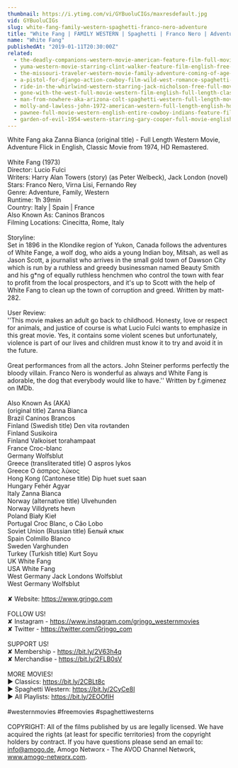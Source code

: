 ```yaml
---
thumbnail: https://i.ytimg.com/vi/GYBuoluCIGs/maxresdefault.jpg
vid: GYBuoluCIGs
slug: white-fang-family-western-spaghetti-franco-nero-adventure
title: "White Fang | FAMILY WESTERN | Spaghetti | Franco Nero | Adventure"
name: "White Fang"
publishedAt: "2019-01-11T20:30:00Z"
related:
  - the-deadly-companions-western-movie-american-feature-film-full-movie-english-free-films
  - yuma-western-movie-starring-clint-walker-feature-film-english-free-movie-full-length-youtube
  - the-missouri-traveler-western-movie-family-adventure-coming-of-age-english-free-movie-full
  - a-pistol-for-django-action-cowboy-film-wild-west-romance-spaghetti-movie-full-length
  - ride-in-the-whirlwind-western-starring-jack-nicholson-free-full-movie-english-youtube-movies
  - gone-with-the-west-full-movie-western-film-english-full-length-classic-movie-watchfree
  - man-from-nowhere-aka-arizona-colt-spaghetti-western-full-length-movie-english-hd-free-films
  - molly-and-lawless-john-1972-american-western-full-length-english-hd-free-full-moves
  - pawnee-full-movie-western-english-entire-cowboy-indians-feature-film-free-full-westerns
  - garden-of-evil-1954-western-starring-gary-cooper-full-movie-english-full-free-western-movies
---
```


White Fang aka Zanna Bianca (original title) - Full Length Western Movie, Adventure Flick in English, Classic Movie from 1974, HD Remastered.<br />
<br />
White Fang (1973)<br />
Director: Lucio Fulci<br />
Writers: Harry Alan Towers (story) (as Peter Welbeck), Jack London (novel) <br />
Stars: Franco Nero, Virna Lisi, Fernando Rey<br />
Genre: Adventure, Family, Western<br />
Runtime: 1h 39min<br />
Country: Italy | Spain | France<br />
Also Known As: Caninos Brancos<br />
Filming Locations: Cinecitta, Rome, Italy<br />
<br />
Storyline:<br />
Set in 1896 in the Klondike region of Yukon, Canada follows the adventures of White Fange, a wolf dog, who aids a young Indian boy, Mitsah, as well as Jason Scott, a journalist who arrives in the small gold town of Dawson City which is run by a ruthless and greedy businessman named Beauty Smith and his g*ng of equally ruthless henchmen who control the town with fear to profit from the local prospectors, and it's up to Scott with the help of White Fang to clean up the town of corruption and greed. Written by matt-282.<br />
<br />
User Review:<br />
''This movie makes an adult go back to childhood. Honesty, love or respect for animals, and justice of course is what Lucio Fulci wants to emphasize in this great movie. Yes, it contains some violent scenes but unfortunately, violence is part of our lives and children must know it to try and avoid it in the future.<br />
<br />
Great performances from all the actors. John Steiner performs perfectly the bloody villain. Franco Nero is wonderful as always and White Fang is adorable, the dog that everybody would like to have.'' Written by f.gimenez on IMDb.<br />
<br />
Also Known As (AKA)<br />
(original title) Zanna Bianca<br />
Brazil Caninos Brancos<br />
Finland (Swedish title) Den vita rovtanden<br />
Finland Susikoira<br />
Finland Valkoiset torahampaat<br />
France Croc-blanc<br />
Germany Wolfsblut<br />
Greece (transliterated title) O aspros lykos<br />
Greece Ο άσπρος λύκος<br />
Hong Kong (Cantonese title) Dip huet suet saan<br />
Hungary Fehér Agyar<br />
Italy Zanna Bianca<br />
Norway (alternative title) Ulvehunden<br />
Norway Villdyrets hevn<br />
Poland Biały Kieł<br />
Portugal Croc Blanc, o Cão Lobo<br />
Soviet Union (Russian title) Белый клык<br />
Spain Colmillo Blanco<br />
Sweden Varghunden<br />
Turkey (Turkish title) Kurt Soyu<br />
UK White Fang<br />
USA White Fang<br />
West Germany Jack Londons Wolfsblut<br />
West Germany Wolfsblut<br />
<br />
✘ Website: https://www.grjngo.com<br />
<br />
FOLLOW US!<br />
✘ Instagram - https://www.instagram.com/grjngo_westernmovies<br />
✘ Twitter - https://twitter.com/Grjngo_com<br />
<br />
SUPPORT US!<br />
✘ Membership - https://bit.ly/2V63h4q<br />
✘ Merchandise - https://bit.ly/2FLB0sV<br />
<br />
MORE MOVIES! <br />
► Classics: https://bit.ly/2CBLt8c <br />
► Spaghetti Western: https://bit.ly/2CyCe8I <br />
► All Playlists: https://bit.ly/2EOOfIH <br />
<br />
#westernmovies #freemovies #spaghettiwesterns<br />
<br />
COPYRIGHT: All of the films published by us are legally licensed. We have acquired the rights (at least for specific territories) from the copyright holders by contract. If you have questions please send an email to: info@amogo.de, Amogo Networx - The AVOD Channel Network, www.amogo-networx.com.